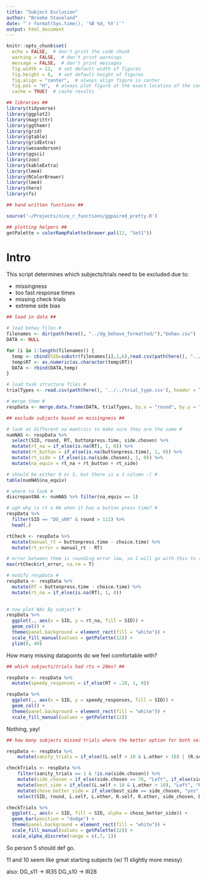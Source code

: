 ```yaml
---
title: "Subject Exclusion"
author: "Brooke Staveland"
date: "`r format(Sys.time(), '%B %d, %Y')`"
output: html_document
---
```


```r
knitr::opts_chunk$set(
  echo = FALSE,  # don't print the code chunk
  warning = FALSE,  # don't print warnings
  message = FALSE,  # don't print messages
  fig.width = 12,  # set default width of figures
  fig.height = 6,  # set default height of figures
  fig.align = "center",  # always align figure in center
  fig.pos = "H",  # always plot figure at the exact location of the code chunk
  cache = TRUE)  # cache results

## libraries ##
library(tidyverse)
library(ggplot2)
library(magrittr)
library(ggthemr)
library(grid)
library(gtable)
library(gridExtra)
library(wesanderson)
library(ggsci)
library(zoo)
library(kableExtra)
library(lme4)
library(RColorBrewer)
library(lme4)
library(here)
library(fs)

## hand written functions ##

source('~/Projects/nice_r_functions/ggpaired_pretty.R')

## plotting helpers ##
getPalette = colorRampPalette(brewer.pal(12, "Set1"))

```


# Intro

This script determines which subjects/trials need to be excluded due to:

* missingness
* too fast response times
* missing check trials
* extreme side bias

```r
## load in data ##

# load behav files #
filenames <- dir(path(here(), "../dg_behave_formatted/"),"behav.csv")
DATA <- NULL

for (i in 1:length(filenames)) {
  temp <- cbind(SID=substr(filenames[i],1,6),read.csv(path(here(), "../dg_behave_formatted/", filenames[i]), header=TRUE))
  temp$RT <- as.numeric(as.character(temp$RT))
  DATA <- rbind(DATA,temp)
}

# load task structure files #
trialTypes <- read.csv(path(here(), '../../trial_type.csv'), header = T)

# merge them #
respData <- merge.data.frame(DATA, trialTypes, by.x = "round", by.y = "X")

```

```r
## exclude subjects based on missingness ##

# look at different na maetrics to make sure they are the same #
numNAS <- respData %>%
  select(SID, round, RT, buttonpress.time, side.chosen) %>%
  mutate(rt_na = if_else(is.na(RT), 1, 0)) %>%
  mutate(rt_button = if_else(is.na(buttonpress.time), 1, 0)) %>%
  mutate(rt_side = if_else(is.na(side.chosen), 1, 0)) %>%
  mutate(na_equiv = rt_na + rt_button + rt_side)

# should be either 0 or 3, but there is a 1 column :( #
table(numNAS$na_equiv)

# where to look #
discrepantNA <- numNAS %>% filter(na_equiv == 1)

# ugh why is rt a NA when it has a button press time? #
respData %>%
  filter(SID == "DG_s09" & round > 112) %>%
  head(.)

rtCheck <- respData %>%
  mutate(manual_rt = buttonpress.time - choice.time) %>%
  mutate(rt_error = manual_rt - RT)

# error between them is rounding error low, so I will go with this to recover the one NA
max(rtCheck$rt_error, na.rm = T)

# modify respData #
respData <- respData %>%
  mutate(RT = buttonpress.time - choice.time) %>%
  mutate(rt_na = if_else(is.na(RT), 1, 0))
  

# now plot NAs By subject #
respData %>%
  ggplot(., aes(x = SID, y = rt_na, fill = SID)) +
  geom_col() +
  theme(panel.background = element_rect(fill = "white")) +
  scale_fill_manual(values = getPalette(12)) +
  ylim(0, 40)
```
How many missing datapoints do we feel comfortable with?


```r
## which subjects/trials had rts < 20ms? ##

respData <- respData %>%
  mutate(speedy_responses = if_else(RT < .20, 1, 0))

respData %>%
  ggplot(., aes(x = SID, y = speedy_responses, fill = SID)) +
  geom_col() +
  theme(panel.background = element_rect(fill = "white")) +
  scale_fill_manual(values = getPalette(12))


```
Nothing, yay!

```r

## how many subjects missed trials where the better option for both self and other were better than 10? ##

respData <- respData %>%
    mutate(sanity_trials = if_else((L.self > 10 & L.other > 10) | (R.self > 10 & R.other > 10), 1, 0)) 

checkTrials <- respData %>%
    filter(sanity_trials == 1 & !is.na(side.chosen)) %>%
    mutate(side_chosen = if_else(side.chosen == 76, "Left", if_else(side.chosen == 82, "Right", "Other"))) %>%
    mutate(best_side = if_else((L.self > 10 & L.other > 10), "Left", "Right")) %>%
    mutate(chose_better_side = if_else(best_side == side_chosen, "yes", "no")) %>%
    select(SID, round, L.self, L.other, R.self, R.other, side_chosen, best_side, chose_better_side) 

checkTrials %>%
  ggplot(., aes(x = SID, fill = SID, alpha = chose_better_side)) +
  geom_bar(position = "dodge") +
  theme(panel.background = element_rect(fill = "white")) +
  scale_fill_manual(values = getPalette(12)) +
  scale_alpha_discrete(range = c(.7, 1))

```
So person 5 should def go. 


11 and 10 seem like great starting subjects (w/ 11 slightly more messy)

also: DG_s11 -> IR35
      DG_s10 -> IR28
      
      
